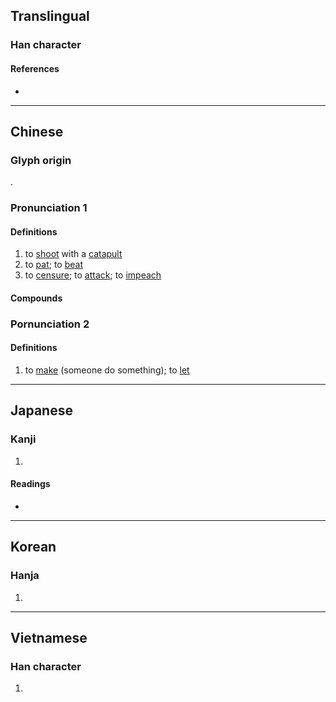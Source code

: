{{also|拌}}
{{character info/new}}
==Translingual==

===Han character===
{{Han char|rn=64|rad=手|as=05|sn=8|four=51049|canj=QMFJ|ids=⿰扌平}}

====References====
* {{Han ref|kx=0422.150|dkj=11905|dj=0770.130|hdz=31850.040|uh=62A8|ud=25256|bh=A9E1|bd=43489}}

----

==Chinese==
{{zh-forms}}

===Glyph origin===
{{Han etym}}
{{Han compound|手|alt1=扌|平|ls=psc|c1=s|c2=p}}.

===Pronunciation 1===
{{zh-pron
|m=pēng
|c=ping1,ping4,paang1
|h=pfs=phiâng
|md=pĕng
|mn=phiⁿ/piaⁿ/pêng
|w=1phan
|mc=y
|oc=y
|cat=v
}}

====Definitions====
{{zh-hanzi}}

# to [[shoot]] with a [[catapult]]
# to [[pat]]; to [[beat]]
# to [[censure]]; to [[attack]]; to [[impeach]]

====Compounds====
{{zh-der|大肆抨擊|抨擊|抨彈}}

===Pornunciation 2===
{{zh-pron
|m=bēng
|cat=v
}}

====Definitions====
{{zh-hanzi}}

# to [[make]] (someone do something); to [[let]]

----

==Japanese==

===Kanji===
{{ja-kanji|grade=|rs=手05}}

# {{defn|lang=ja|sort=手05}}

====Readings====
* {{ja-readings|on=[[ほう]] (hō), [[ひょう]] (hyō), [[びょう]] (byō)|kun=[[はじく]] (hajiku)}}

----

==Korean==

===Hanja===
{{ko-hanja|hangeul=평|eumhun=|rv=pyeong|mr=p'yŏng|y=phyeng}}

# {{defn|lang=ko|sort=手05}}

----

==Vietnamese==

===Han character===
{{vi-readings|rs=手05|hanviet=banh}}

# {{defn|lang=vi|sort=手05}}